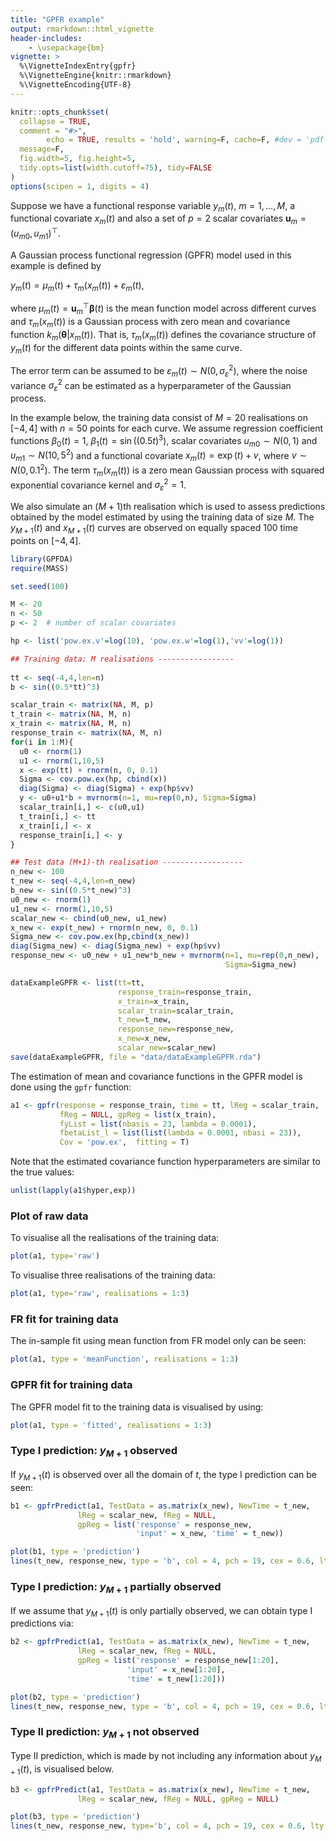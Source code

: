 ```yaml
---
title: "GPFR example"
output: rmarkdown::html_vignette
header-includes:
    - \usepackage{bm}
vignette: >
  %\VignetteIndexEntry{gpfr}
  %\VignetteEngine{knitr::rmarkdown}
  %\VignetteEncoding{UTF-8}
---
```


```r
knitr::opts_chunk$set(
  collapse = TRUE,
  comment = "#>",
        echo = TRUE, results = 'hold', warning=F, cache=F, #dev = 'pdf', 
  message=F, 
  fig.width=5, fig.height=5,
  tidy.opts=list(width.cutoff=75), tidy=FALSE
)
options(scipen = 1, digits = 4)
```



Suppose we have a functional response variable $y_m(t), \ m=1,\dots,M$, a 
functional covariate $x_m(t)$ and also a set of $p=2$ scalar covariates 
$\textbf{u}_m = (u_{m0},u_{m1})^\top$.

A Gaussian process functional regression (GPFR) model used in this example is
defined by

$y_m(t) = \mu_m(t) + \tau_m(x_m(t)) + \varepsilon_m(t)$,

where $\mu_m(t) = \textbf{u}_m^\top \boldsymbol{\beta}(t)$ is the mean function
model across different curves and $\tau_m(x_m(t))$ is a Gaussian process with 
zero mean and covariance function $k_m(\boldsymbol{\theta}|x_m(t))$. That is, 
$\tau_m(x_m(t))$ defines the covariance structure of $y_m(t)$ for the different
data points within the same curve. 

The error term can be assumed to be $\varepsilon_m(t) \sim N(0, \sigma_\varepsilon^2)$, 
where the noise variance $\sigma_\varepsilon^2$ can be estimated as a hyperparameter 
of the Gaussian process.


In the example below, the training data consist of $M=20$ realisations on $[-4,4]$ with 
$n=50$ points for each curve. We assume regression coefficient functions
$\beta_0(t)=1$, $\beta_1(t)=\sin((0.5 t)^3)$, scalar covariates 
$u_{m0} \sim N(0,1)$ and $u_{m1} \sim N(10,5^2)$ and a functional covariate
$x_m(t) = \exp(t) + v$, where $v \sim N(0, 0.1^2)$. The term $\tau_m(x_m(t))$ is
a zero mean Gaussian process with squared exponential covariance kernel and 
$\sigma_\varepsilon^2 = 1$.

We also simulate an $(M+1)$th realisation which is used to assess predictions 
obtained by the model estimated by using the training data of size $M$. The 
$y_{M+1}(t)$ and $x_{M+1}(t)$ curves are observed on equally spaced $100$ time points on $[-4,4]$.



```r
library(GPFDA)
require(MASS)
```

```r
set.seed(100)

M <- 20
n <- 50
p <- 2  # number of scalar covariates

hp <- list('pow.ex.v'=log(10), 'pow.ex.w'=log(1),'vv'=log(1))

## Training data: M realisations -----------------
 
tt <- seq(-4,4,len=n)
b <- sin((0.5*tt)^3)

scalar_train <- matrix(NA, M, p)
t_train <- matrix(NA, M, n)
x_train <- matrix(NA, M, n)
response_train <- matrix(NA, M, n)
for(i in 1:M){
  u0 <- rnorm(1)
  u1 <- rnorm(1,10,5)
  x <- exp(tt) + rnorm(n, 0, 0.1)
  Sigma <- cov.pow.ex(hp, cbind(x))
  diag(Sigma) <- diag(Sigma) + exp(hp$vv)
  y <- u0+u1*b + mvrnorm(n=1, mu=rep(0,n), Sigma=Sigma)
  scalar_train[i,] <- c(u0,u1)
  t_train[i,] <- tt
  x_train[i,] <- x
  response_train[i,] <- y
}

## Test data (M+1)-th realisation ------------------
n_new <- 100
t_new <- seq(-4,4,len=n_new)
b_new <- sin((0.5*t_new)^3)
u0_new <- rnorm(1)
u1_new <- rnorm(1,10,5)
scalar_new <- cbind(u0_new, u1_new)
x_new <- exp(t_new) + rnorm(n_new, 0, 0.1)
Sigma_new <- cov.pow.ex(hp,cbind(x_new))
diag(Sigma_new) <- diag(Sigma_new) + exp(hp$vv)
response_new <- u0_new + u1_new*b_new + mvrnorm(n=1, mu=rep(0,n_new), 
                                                Sigma=Sigma_new)
```

```r
dataExampleGPFR <- list(tt=tt, 
                        response_train=response_train, 
                        x_train=x_train, 
                        scalar_train=scalar_train, 
                        t_new=t_new,
                        response_new=response_new,
                        x_new=x_new, 
                        scalar_new=scalar_new)
save(dataExampleGPFR, file = "data/dataExampleGPFR.rda")
```

The estimation of mean and covariance functions in the GPFR model is done using 
the `gpfr` function:
```r
a1 <- gpfr(response = response_train, time = tt, lReg = scalar_train,
           fReg = NULL, gpReg = list(x_train),
           fyList = list(nbasis = 23, lambda = 0.0001),
           fbetaList_l = list(list(lambda = 0.0001, nbasi = 23)),
           Cov = 'pow.ex',  fitting = T)
```

Note that the estimated covariance function hyperparameters are similar to the 
true values:
```r
unlist(lapply(a1$hyper,exp))
```

### Plot of raw data

To visualise all the realisations of the training data:
```r
plot(a1, type='raw')
```



To visualise three realisations of the training data:
```r
plot(a1, type='raw', realisations = 1:3)
```


### FR fit for training data

The in-sample fit using mean function from FR model only can be seen:
```r
plot(a1, type = 'meanFunction', realisations = 1:3)
```

### GPFR fit for training data
 
The GPFR model fit to the training data is visualised by using:
```r
plot(a1, type = 'fitted', realisations = 1:3)
```


### Type I prediction: $y_{M+1}$ observed

If $y_{M+1}(t)$ is observed over all the domain of $t$, the type I prediction can be seen:

```r
b1 <- gpfrPredict(a1, TestData = as.matrix(x_new), NewTime = t_new,
               lReg = scalar_new, fReg = NULL,
               gpReg = list('response' = response_new,
                            'input' = x_new, 'time' = t_new))

plot(b1, type = 'prediction')
lines(t_new, response_new, type = 'b', col = 4, pch = 19, cex = 0.6, lty = 3, lwd = 2)
```

### Type I prediction: $y_{M+1}$ partially observed

If we assume that $y_{M+1}(t)$ is only partially observed, we can obtain type I predictions via: 

```r
b2 <- gpfrPredict(a1, TestData = as.matrix(x_new), NewTime = t_new,
               lReg = scalar_new, fReg = NULL,
               gpReg = list('response' = response_new[1:20],
                          'input' = x_new[1:20],
                          'time' = t_new[1:20]))

plot(b2, type = 'prediction')
lines(t_new, response_new, type = 'b', col = 4, pch = 19, cex = 0.6, lty = 3, lwd = 2)
```


### Type II prediction: $y_{M+1}$ not observed

Type II prediction, which is made by not including any information about $y_{M+1}(t)$, 
is visualised below.
```r
b3 <- gpfrPredict(a1, TestData = as.matrix(x_new), NewTime = t_new,
               lReg = scalar_new, fReg = NULL, gpReg = NULL)

plot(b3, type = 'prediction')
lines(t_new, response_new, type='b', col = 4, pch = 19, cex = 0.6, lty = 3, lwd = 2)
```


